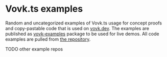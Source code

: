 # Vovk.ts examples

Random and uncategorized examples of Vovk.ts usage for concept proofs and copy-pastable code that is used on [vovk.dev](https://vovk.dev). The examples are published as [vovk-examples](https://npmjs.com/package/vovk-examples) package to be used for live demos. All code examples are pulled from [the repository](http://github.com/finom/vovk-examples).

TODO other example repos
